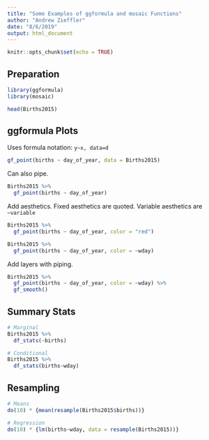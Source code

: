 ```yaml
---
title: "Some Examples of ggformula and mosaic Functions"
author: "Andrew Zieffler"
date: "8/6/2019"
output: html_document
---
```


```r
knitr::opts_chunk$set(echo = TRUE)
```

## Preparation

```r
library(ggformula)
library(mosaic)

head(Births2015)
```


## ggformula Plots

Uses formula notation: `y~x, data=d`

```r
gf_point(births ~ day_of_year, data = Births2015)
```

Can also pipe.

```r
Births2015 %>% 
  gf_point(births ~ day_of_year)
```

Add aesthetics. Fixed aesthetics are quoted. Variable aesthetics are `~variable`

```r
Births2015 %>% 
  gf_point(births ~ day_of_year, color = "red")
```


```r
Births2015 %>% 
  gf_point(births ~ day_of_year, color = ~wday)
```


Add layers with piping.

```r
Births2015 %>% 
  gf_point(births ~ day_of_year, color = ~wday) %>%
  gf_smooth()
```


## Summary Stats

```r
# Marginal
Births2015 %>% 
  df_stats(~births)

# Conditional
Births2015 %>% 
  df_stats(births~wday)
```


## Resampling

```r
# Means
do(10) * {mean(resample(Births2015$births))}

# Regression
do(10) * {lm(births~wday, data = resample(Births2015))}
```

